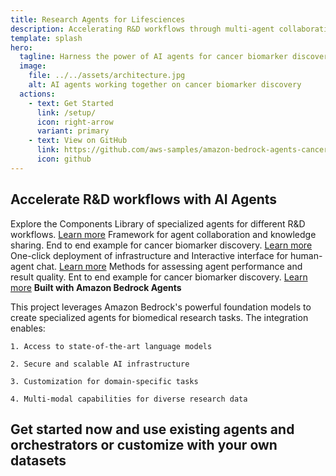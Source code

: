 ```yaml
---
title: Research Agents for Lifesciences
description: Accelerating R&D workflows through multi-agent collaboration with Amazon Bedrock
template: splash
hero:
  tagline: Harness the power of AI agents for cancer biomarker discovery and other R&D workflows
  image:
    file: ../../assets/architecture.jpg
    alt: AI agents working together on cancer biomarker discovery
  actions:
    - text: Get Started
      link: /setup/
      icon: right-arrow
      variant: primary
    - text: View on GitHub
      link: https://github.com/aws-samples/amazon-bedrock-agents-cancer-biomarker-discovery/tree/multi-agent-collaboration
      icon: github
---
```



## Accelerate R&D workflows with AI Agents

Explore the Components
<CardGrid> 
 <Card title="Agents Catalog" icon="puzzle"> Library of specialized agents for different R&D workflows. [Learn more](../agents_catalog/) </Card> 
 <Card title="Multi-Agent Orchestration" icon="setting"> Framework for agent collaboration and knowledge sharing. End to end example for cancer biomarker discovery. [Learn more](../multi_agent_orchestration/) </Card> 
 <Card title="Deployment" icon="laptop"> One-click deployment of infrastructure and Interactive interface for human-agent chat. [Learn more](../deployment/) </Card> 
 <Card title="Evaluations" icon="check"> Methods for assessing agent performance and result quality. Ent to end example for cancer biomarker discovery. [Learn more](../evaluations/) </Card> 
</CardGrid>
**Built with Amazon Bedrock Agents**

This project leverages Amazon Bedrock's powerful foundation models to create specialized agents for biomedical research tasks. The integration enables:

    1. Access to state-of-the-art language models

    2. Secure and scalable AI infrastructure

    3. Customization for domain-specific tasks

    4. Multi-modal capabilities for diverse research data

## Get started now and use existing agents and orchestrators or customize with your own datasets

